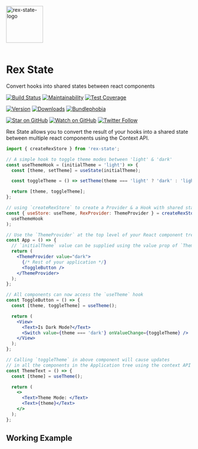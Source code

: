 
<Meta title="Intro/Getting Started" />

<img
  src="https://github.com/DaniAkash/rex-state/raw/bob/assets/logo.png"
  alt="rex-state-logo"
  height="100px"
  width="100px"
/>
<br />
<br />

# Rex State

Convert hooks into shared states between react components

[![Build Status][build-badge]][build]
[![Maintainability][maintainability-badge]][maintainability-url]
[![Test Coverage][coverage-badge]][coverage-url]

[![Version][version-badge]][package]
[![Downloads][downloads-badge]][npmtrends]
[![Bundlephobia][bundle-phobia-badge]][bundle-phobia]

[![Star on GitHub][github-star-badge]][github-star]
[![Watch on GitHub][github-watch-badge]][github-watch]
[![Twitter Follow][twitter-badge]][twitter]

Rex State allows you to convert the result of your hooks into a shared state between multiple react components using the Context API.

```jsx
import { createRexStore } from 'rex-state';

// A simple hook to toggle theme modes between 'light' & 'dark'
const useThemeHook = (initialTheme = 'light') => {
  const [theme, setTheme] = useState(initialTheme);

  const toggleTheme = () => setTheme(theme === 'light' ? 'dark' : 'light');

  return [theme, toggleTheme];
};

// using `createRexStore` to create a Provider & a Hook with shared state
const { useStore: useTheme, RexProvider: ThemeProvider } = createRexStore(
  useThemeHook
);

// Use the `ThemeProvider` at the top level of your React component tree
const App = () => {
  // `initialTheme` value can be supplied using the value prop of `ThemeProvider`
  return (
    <ThemeProvider value="dark">
      {/* Rest of your application */}
      <ToggleButton />
    </ThemeProvider>
  );
};

// All components can now access the `useTheme` hook
const ToggleButton = () => {
  const [theme, toggleTheme] = useTheme();

  return (
    <View>
      <Text>Is Dark Mode?</Text>
      <Switch value={theme === 'dark'} onValueChange={toggleTheme} />
    </View>
  );
};

// Calling `toggleTheme` in above component will cause updates
// in all the components in the Application tree using the context API
const ThemeText = () => {
  const [theme] = useTheme();

  return (
    <>
      <Text>Theme Mode: </Text>
      <Text>{theme}</Text>
    </>
  );
};
```

## Working Example

<DarkModeProvider value="dark">
  <ToggleButton />
  <ThemeText />
</DarkModeProvider>

[build]: https://github.com/DaniAkash/rex-state/actions
[build-badge]: https://github.com/daniakash/rex-state/workflows/build/badge.svg
[coverage-badge]: https://api.codeclimate.com/v1/badges/f7954c1e1686cabeeb97/test_coverage
[coverage-url]: https://codeclimate.com/github/DaniAkash/rex-state/test_coverage
[maintainability-badge]: https://api.codeclimate.com/v1/badges/f7954c1e1686cabeeb97/maintainability
[maintainability-url]: https://codeclimate.com/github/DaniAkash/rex-state/maintainability
[bundle-phobia-badge]: https://badgen.net/bundlephobia/minzip/rex-state
[bundle-phobia]: https://bundlephobia.com/result?p=rex-state
[downloads-badge]: https://img.shields.io/npm/dm/rex-state.svg
[npmtrends]: http://www.npmtrends.com/rex-state
[package]: https://www.npmjs.com/package/rex-state
[version-badge]: https://img.shields.io/npm/v/rex-state.svg
[twitter]: https://twitter.com/dani_akash_
[twitter-badge]: https://img.shields.io/twitter/follow/dani_akash_?style=social
[github-watch-badge]: https://img.shields.io/github/watchers/DaniAkash/rex.svg?style=social
[github-watch]: https://github.com/DaniAkash/rex/watchers
[github-star-badge]: https://img.shields.io/github/stars/DaniAkash/rex.svg?style=social
[github-star]: https://github.com/DaniAkash/rex/stargazers
